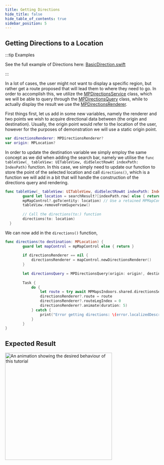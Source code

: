 ```yaml
---
title: Getting Directions
hide_title: false
hide_table_of_contents: true
sidebar_position: 5
---
```


## Getting Directions to a Location

:::tip Examples

See the full example of Directions here: [BasicDirection.swift](https://github.com/MapsPeople/MapsIndoorsSDK-iOS-Examples/blob/main/MapsIndoorsSDK-iOS-Examples/Getting%20Started/BasicDirection.swift)

:::

In a lot of cases, the user might not want to display a specific region, but rather get a route proposed that will lead them to where they need to go. In order to accomplish this, we utilize the [MPDirectionsService](https://app.mapsindoors.com/mapsindoors/reference/ios/v4-doc/documentation/mapsindoors/mpdirectionsservice) class, which we will be able to query through the [MPDirectionsQuery](https://app.mapsindoors.com/mapsindoors/reference/ios/v4-doc/documentation/mapsindoors/mpdirectionsquery) class, while to actually display the result we use the [MPDirectionsRenderer](https://app.mapsindoors.com/mapsindoors/reference/ios/v4-doc/documentation/mapsindoors/mpdirectionsrenderer).

First things first, let us add in some new variables, namely the renderer and two points we wish to acquire directional data between (the origin and destination). Usually, the origin point would refer to the location of the user, however for the purposes of demonstration we will use a static origin point.

```swift
var directionsRenderer: MPDirectionsRenderer?
var origin: MPLocation?
```

In order to update the destination variable we simply employ the same concept as we did when adding the search bar, namely we utilise the `func tableView(_ tableView: UITableView, didSelectRowAt indexPath: IndexPath)` function. In this case, we simply need to update our function to store the point of the selected location and call `directions()`, which is a function we will add in a bit that will handle the construction of the directions query and rendering.

```swift
func tableView(_ tableView: UITableView, didSelectRowAt indexPath: IndexPath) {
        guard let location = searchResult?[indexPath.row] else { return }
        mpMapControl?.goTo(entity: location) // Use a retained MPMapControl object
        tableView.removeFromSuperview()
        
        // Call the directions(to:) function
        directions(to: location)
  }
```

We can now add in the `directions()` function,

```swift
func directions(to destination: MPLocation) {
        guard let mapControl = mpMapControl else { return }
        
        if directionsRenderer == nil {
            directionsRenderer = mapControl.newDirectionsRenderer()
        }
        
        let directionsQuery = MPDirectionsQuery(origin: origin!, destination: destination)
        
        Task {
            do {
                let route = try await MPMapsIndoors.shared.directionsService.routingWith(query: directionsQuery)
                directionsRenderer?.route = route
                directionsRenderer?.routeLegIndex = 0
                directionsRenderer?.animate(duration: 5)
            } catch {
                print("Error getting directions: \(error.localizedDescription)")
            }
        }
}
```

## Expected Result

<img src="/img/getting-started/ios_directions.gif" alt="An animation showing the desired behaviour of this tutorial" width="350"/>
